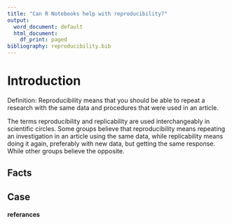 ```yaml
---
title: "Can R Notebooks help with reproducibility?"
output:
  word_document: default
  html_document:
    df_print: paged
bibliography: reproducibility.bib
---
```


# Introduction

Definition: Reproducibility means that you should be able to repeat a
research with the same data and procedures that were used in an article.

The terms reproducibility and replicability are used interchangeably in
scientific circles. Some groups believe that reproducibility means
repeating an investigation in an article using the same data, while
replicability means doing it again, preferably with new data, but
getting the same response. While other groups believe the opposite.

## Facts

## Case

#### referances
